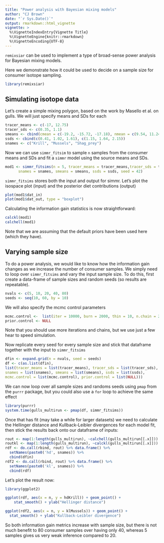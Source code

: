 ```yaml
---
title: "Power analysis with Bayesian mixing models"
author: "CJ Brown"
date: "`r Sys.Date()`"
output: rmarkdown::html_vignette
vignette: >
  %\VignetteIndexEntry{Vignette Title}
  %\VignetteEngine{knitr::rmarkdown}
  %\VignetteEncoding{UTF-8}
---
```


`remixsiar` can be used to implement a type of broad-sense power analysis for Bayesian mixing models.

Here we demonstrate how it could be used to decide on a sample size for consumer isotope sampling.

```r
library(remixsiar)
```

## Simulating isotope data  

Let's create a simple mixing polygon, based on the work by Masello et al. on gulls. We will just specify means and SDs for each 

```r
tracer_means <- c(-17, 12.75)
tracer_sds <- c(0.35, 1.1)
smeans <- cbind(cmean = c(-19.2, -15.72, -17.18), nmean = c(9.54, 11.24, 15.34))
ssds <- cbind(c(0.41, 1.02, 1.61), c(1.15, 1.64, 2.15))
snames <- c("Krill", "Mussels", "Shag_prey")
``` 


Now we can use `simmr_fitsim` to sample `n` samples from the consumer means and SDs and fit a `simmr` model using the source means and SDs. 


```r
mod1 <- simmr_fitsims(n = 5, tracer_means = tracer_means,tracer_sds = tracer_sds,
      snames = snames, smeans = smeans, ssds = ssds, seed = 42)
```
`simmr_fitsims` stores both the input and output for simmr. Let's plot the isospace plot (input) and the posterior diet contributions (output)
```r
plot(mod1$dat_in)
plot(mod1$dat_out, type = "boxplot")
```  

 Calculating the information gain statistics is now straightforward: 

```r
calckl(mod1)
calchell(mod1)
```

Note that we are assuming that the default priors have been used here (which they have).  

## Varying sample size 

To do a power analysis, we would like to know how the information gain changes as we increase the number of consumer samples. We simply need to loop over `simmr_fitsims` and vary the input sample size.  To do this, first create a data-frame of sample sizes and random seeds (so results are repeatable). 

```r
nvals <- c(5, 10, 20, 40, 80)
seeds <- seq(10, 60, by = 10)
```

We will also specify the mcmc control parameters

```r
mcmc.control <-  list(iter = 10000, burn = 2000, thin = 10, n.chain = 2)
prior.control <- NULL
```
Note that you should use more iterations and chains, but we use just a few hear to speed simulation.  

Now replicate every seed for every sample size and stick that dataframe together with the input to `simmr_fitsims`  

```r
dfin <- expand.grid(n = nvals, seed = seeds)
df <- c(as.list(dfin),
list(tracer_means = list(tracer_means), tracer_sds = list(tracer_sds),
snames = list(snames), smeans = list(smeans), ssds = list(ssds),
mcmc.control = list(mcmc.control), prior.control = list(NULL)))
```

We can now loop over all sample sizes and randoms seeds using `pmap` from the `purrr` package, but you could also use a `for` loop to achieve the same effect 

```r
library(purrr)
system.time(gulls_multirun <- pmap(df, simmr_fitsims))
```

Once that has fit (may take a while for larger datasets) we need to calculate the Hellinger distance and Kullback-Leibler divergences for each model fit, then stick the results back onto our dataframe of inputs:  

```r
rout <- map(1:length(gulls_multirun), ~calchell(gulls_multirun[[.x]]))
routkl <- map(1:length(gulls_multirun), ~calckl(gulls_multirun[[.x]]))
rdf <- do.call(rbind, rout) %>% data.frame() %>%
  setNames(paste0('hd', snames)) %>%
  cbind(dfin)
rdf2 <- do.call(rbind, rout) %>% data.frame() %>%
  setNames(paste0('kl', snames)) %>%
  cbind(rdf)
```

Let's plot the result now: 

```r
library(ggplot2)

ggplot(rdf, aes(x = n, y = hdKrill)) + geom_point() + 
    stat_smooth() + ylab("Hellinger distance")

ggplot(rdf2, aes(x = n, y = klMussels)) + geom_point() + 
  stat_smooth() + ylab("Kullback-Leibler divergence")

```

So both information gain metrics increase with sample size, but there is not much benefit to 80 consumer samples over having only 40, whereas 5 samples gives us very weak inference compared to 20. 


